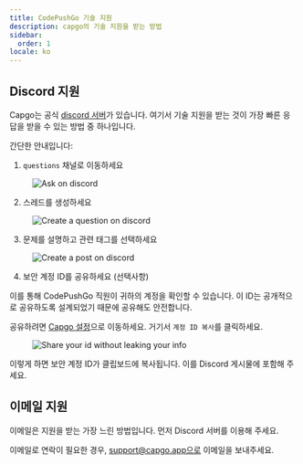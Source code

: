 ```yaml
---
title: CodePushGo 기술 지원
description: capgo의 기술 지원을 받는 방법
sidebar:
  order: 1
locale: ko
---
```


## Discord 지원

Capgo는 공식 [discord 서버](https://discordcom/invite/VnYRvBfgA6)가 있습니다. 여기서 기술 지원을 받는 것이 가장 빠른 응답을 받을 수 있는 방법 중 하나입니다.

간단한 안내입니다:

1. `questions` 채널로 이동하세요

<figure><img style="margin-left: auto; margin-right: auto" src="/discord-questions.webp" alt="Ask on discord" /><figcaption></figcaption></figure>

2. 스레드를 생성하세요

<figure><img style="margin-left: auto; margin-right: auto" src="/discord-newquestion.webp" alt="Create a question on discord" /><figcaption></figcaption></figure>

3. 문제를 설명하고 관련 태그를 선택하세요

<figure><img style="margin-left: auto; margin-right: auto" src="/discord-new-post.webp" alt="Create a post on discord" /><figcaption></figcaption></figure>

4. 보안 계정 ID를 공유하세요 (선택사항)

이를 통해 CodePushGo 직원이 귀하의 계정을 확인할 수 있습니다. 이 ID는 공개적으로 공유하도록 설계되었기 때문에 공유해도 안전합니다.

공유하려면 [Capgo 설정](https://web.capgo.app/dashboard/settings/account/)으로 이동하세요. 거기서 `계정 ID 복사`를 클릭하세요.

<figure><img style="margin-left: auto; margin-right: auto" src="/share-secure-id.webp" alt="Share your id without leaking your info" /><figcaption></figcaption></figure>

이렇게 하면 보안 계정 ID가 클립보드에 복사됩니다. 이를 Discord 게시물에 포함해 주세요.

## 이메일 지원

이메일은 지원을 받는 가장 느린 방법입니다. 먼저 Discord 서버를 이용해 주세요.

이메일로 연락이 필요한 경우, support@capgo.app으로 이메일을 보내주세요.